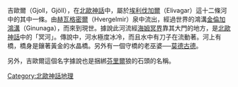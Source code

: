 吉歐爾（Gjoll，Gjöll），在[[北歐神話|北歐神話]]中，屬於[[埃利伐加爾|埃利伐加爾]]（Elivagar）這十二條河中的其中一條。由[[赫瓦格密爾|赫瓦格密爾]]（Hvergelmir）泉中流出，經過世界的鴻溝[[金倫加鴻溝|金倫加鴻溝]]（Ginunaga），而來到現世。據說此河流經[[海姆冥界|海姆冥界]]靠其大門的地方，是[[北歐神話|北歐神話]]中的「冥河」。傳說中，河水極度冰冷，而且水中有刀子在流動著。河上有橋，橋身是鑲著黃金的水晶橋。另外有一個守橋的老巫婆──[[莫德古德|莫德古德]]。

另外，吉歐爾這個名字據說也是捆綁[[芬里爾|芬里爾]]狼的石頭的名稱。

{{北歐神話}}


[[Category:北歐神話地理|Category:北歐神話地理]]